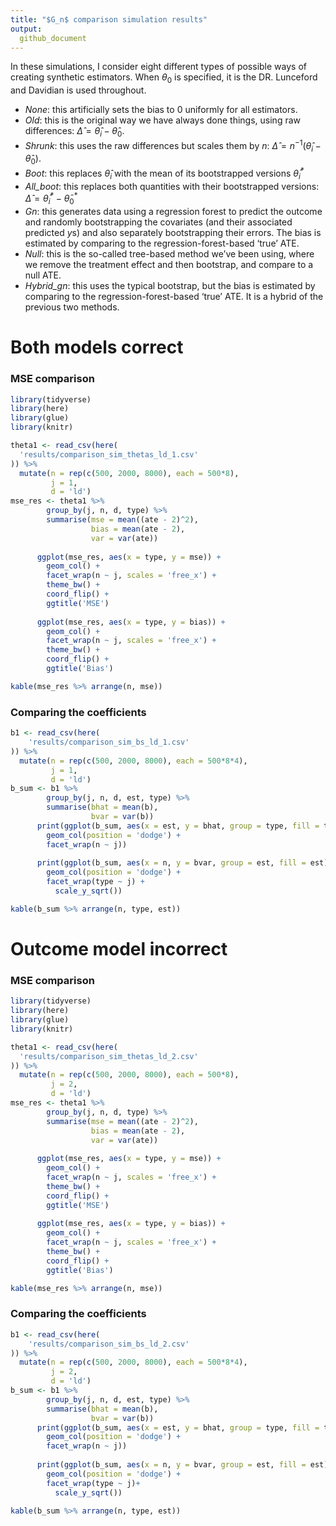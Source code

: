```yaml
---
title: "$G_n$ comparison simulation results"
output:
  github_document
---
```


In these simulations, I consider eight different types of possible ways of creating synthetic estimators. When $\theta_0$ is specified, it is the DR. Lunceford and Davidian is used throughout.

- *None*: this artificially sets the bias to 0 uniformly for all estimators.
- *Old*: this is the original way we have always done things, using raw differences: $\hat{\Delta} = \hat{\theta}_i - \hat{\theta}_0$. 
- *Shrunk*: this uses the raw differences but scales them by $n$: $\hat{\Delta} = n^{-1}(\hat{\theta}_i - \hat{\theta}_0)$.
- *Boot*: this replaces $\hat{\theta}_i$ with the mean of its bootstrapped versions $\bar{\theta}^*_i$
- *All_boot*: this replaces both quantities with their bootstrapped versions: $\hat{\Delta} = \bar{\theta}^*_i - \bar{\theta}^*_0$
- *Gn*: this generates data using a regression forest to predict the outcome and randomly bootstrapping the covariates (and their associated predicted $y$s) and also separately bootstrapping their errors. The bias is estimated by comparing to the regression-forest-based 'true' ATE.
- *Null*: this is the so-called tree-based method we've been using, where we remove the treatment effect and then bootstrap, and compare to a null ATE.
- *Hybrid_gn*: this uses the typical bootstrap, but the bias is estimated by comparing to the regression-forest-based 'true' ATE. It is a hybrid of the previous two methods.

# Both models correct

### MSE comparison

```r
library(tidyverse)
library(here)
library(glue)
library(knitr)

theta1 <- read_csv(here(
  'results/comparison_sim_thetas_ld_1.csv'
)) %>%
  mutate(n = rep(c(500, 2000, 8000), each = 500*8),
         j = 1,
         d = 'ld')
mse_res <- theta1 %>%
        group_by(j, n, d, type) %>%
        summarise(mse = mean((ate - 2)^2),
                  bias = mean(ate - 2),
                  var = var(ate))
      
      ggplot(mse_res, aes(x = type, y = mse)) +
        geom_col() +
        facet_wrap(n ~ j, scales = 'free_x') +
        theme_bw() +
        coord_flip() +
        ggtitle('MSE')
      
      ggplot(mse_res, aes(x = type, y = bias)) +
        geom_col() +
        facet_wrap(n ~ j, scales = 'free_x') +
        theme_bw() +
        coord_flip() +
        ggtitle('Bias')

kable(mse_res %>% arrange(n, mse))

```

### Comparing the coefficients

```r
b1 <- read_csv(here(
    'results/comparison_sim_bs_ld_1.csv'
)) %>%
  mutate(n = rep(c(500, 2000, 8000), each = 500*8*4),
         j = 1,
         d = 'ld')
b_sum <- b1 %>%
        group_by(j, n, d, est, type) %>%
        summarise(bhat = mean(b),
                  bvar = var(b))
      print(ggplot(b_sum, aes(x = est, y = bhat, group = type, fill = type)) +
        geom_col(position = 'dodge') +
        facet_wrap(n ~ j))
      
      print(ggplot(b_sum, aes(x = n, y = bvar, group = est, fill = est)) +
        geom_col(position = 'dodge') +
        facet_wrap(type ~ j) +
          scale_y_sqrt())

kable(b_sum %>% arrange(n, type, est))
```

# Outcome model incorrect

### MSE comparison

```r
library(tidyverse)
library(here)
library(glue)
library(knitr)

theta1 <- read_csv(here(
  'results/comparison_sim_thetas_ld_2.csv'
)) %>%
  mutate(n = rep(c(500, 2000, 8000), each = 500*8),
         j = 2,
         d = 'ld')
mse_res <- theta1 %>%
        group_by(j, n, d, type) %>%
        summarise(mse = mean((ate - 2)^2),
                  bias = mean(ate - 2),
                  var = var(ate))
      
      ggplot(mse_res, aes(x = type, y = mse)) +
        geom_col() +
        facet_wrap(n ~ j, scales = 'free_x') +
        theme_bw() +
        coord_flip() +
        ggtitle('MSE')
      
      ggplot(mse_res, aes(x = type, y = bias)) +
        geom_col() +
        facet_wrap(n ~ j, scales = 'free_x') +
        theme_bw() +
        coord_flip() +
        ggtitle('Bias')

kable(mse_res %>% arrange(n, mse))

```

### Comparing the coefficients

```r
b1 <- read_csv(here(
    'results/comparison_sim_bs_ld_2.csv'
)) %>%
  mutate(n = rep(c(500, 2000, 8000), each = 500*8*4),
         j = 2,
         d = 'ld')
b_sum <- b1 %>%
        group_by(j, n, d, est, type) %>%
        summarise(bhat = mean(b),
                  bvar = var(b))
      print(ggplot(b_sum, aes(x = est, y = bhat, group = type, fill = type)) +
        geom_col(position = 'dodge') +
        facet_wrap(n ~ j))
      
      print(ggplot(b_sum, aes(x = n, y = bvar, group = est, fill = est)) +
        geom_col(position = 'dodge') +
        facet_wrap(type ~ j)+
          scale_y_sqrt())

kable(b_sum %>% arrange(n, type, est))
```
